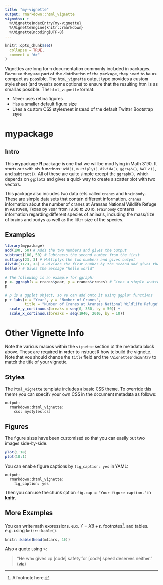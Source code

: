 ```yaml
---
title: "my-vignette"
output: rmarkdown::html_vignette
vignette: >
  %\VignetteIndexEntry{my-vignette}
  %\VignetteEngine{knitr::rmarkdown}
  %\VignetteEncoding{UTF-8}
---
```


```r
knitr::opts_chunk$set(
  collapse = TRUE,
  comment = "#>"
)
```

Vignettes are long form documentation commonly included in packages. Because they are part of the distribution of the package, they need to be as compact as possible. The `html_vignette` output type provides a custom style sheet (and tweaks some options) to ensure that the resulting html is as small as possible. The `html_vignette` format:

- Never uses retina figures
- Has a smaller default figure size
- Uses a custom CSS stylesheet instead of the default Twitter Bootstrap style

# mypackage

## Intro

This mypackage **R** package is one that we will be modifying in Math 3190. It starts out with six functions: `add()`, `multiply()`, `divide()`, `ggraph()`, `hello()`, and `subtract()`. All of these are quite simple except the `ggraph()`, which depends on `ggplot2` and gives a quick way to create a scatter plot with two vectors. 

This package also includes two data sets called `cranes` and `brainbody`. These are simple data sets that contain different information. `cranes` information about the number of cranes at Aransas National Wildlife Refuge in Austwell, Texas by year from 1938 to 2016. `brainbody` contains information regarding different species of animals, including the mass/size of brains and bodys as well as the litter size of the species.

## Examples

```r
library(mypackage)
add(100, 50) # Adds the two numbers and gives the output
subtract(100, 50) # Subtracts the second number from the first 
multiply(23, 3) # Multiplys the two numbers and gives output
divide(1173, 33) # Divides the first number by the second and gives the output
hello() # Gives the message "hello world"

# The following is an example for ggraph:
p <- ggraph(x = cranes$year, y = cranes$cranes) # Gives a simple scatter plot
p

# p is a ggplot object, so we can add onto it using ggplot functions
p + labs(x = "Year", y = "Number of Cranes", 
         title = "Number of Cranes at Aransas National Wildlife Refuge") +
  scale_y_continuous(breaks = seq(0, 350, by = 50)) +
  scale_x_continuous(breaks = seq(1940, 2010, by = 10))
```



# Other Vignette Info 

Note the various macros within the `vignette` section of the metadata block above. These are required in order to instruct R how to build the vignette. Note that you should change the `title` field and the `\VignetteIndexEntry` to match the title of your vignette.

## Styles

The `html_vignette` template includes a basic CSS theme. To override this theme you can specify your own CSS in the document metadata as follows:

    output: 
      rmarkdown::html_vignette:
        css: mystyles.css

## Figures

The figure sizes have been customised so that you can easily put two images side-by-side. 

```r
plot(1:10)
plot(10:1)
```

You can enable figure captions by `fig_caption: yes` in YAML:

    output:
      rmarkdown::html_vignette:
        fig_caption: yes

Then you can use the chunk option `fig.cap = "Your figure caption."` in **knitr**.

## More Examples

You can write math expressions, e.g. $Y = X\beta + \epsilon$, footnotes^[A footnote here.], and tables, e.g. using `knitr::kable()`.

```r
knitr::kable(head(mtcars, 10))
```

Also a quote using `>`:

> "He who gives up [code] safety for [code] speed deserves neither."
([via](https://twitter.com/hadleywickham/status/504368538874703872))

